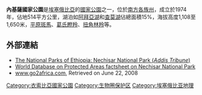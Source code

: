 {{Infobox protected area 
| name = 內基薩國家公園
| iucn_category = II
| photo = 
| photo_caption = 
| location = {{flag|Ethiopia}}
| nearest_city = 
| map =Ethiopia
| relief = 1
| map_caption = 
| lat_d = 6
| lat_m = 2
| lat_s = 
| lat_NS = N
| long_d = 37
| long_m = 35
| long_s = 
| long_EW = E
| area = 514平方公里
| established = 1974
| visitation_num = 
| visitation_year = 
| governing_body = 
}}

'''內基薩國家公園'''是[[埃塞俄比亞|埃塞俄比亞]]的[[國家公園|國家公園]]之一，位於[[南方各族州|南方各族州]]，成立於1974年，佔地514平方公里，湖泊如[[阿拜亞湖|阿拜亞湖]]和[[查莫湖|查莫湖]]佔總面積15%，海拔高度1,108至1,650米，[[平原斑馬|平原斑馬]]、[[葛氏瞪羚|葛氏瞪羚]]、[[扭角林羚|扭角林羚]]等。

==外部連結==
* [http://www.addistribune.com/Archives/2001/09/07-09-01/NATIONAL.htm The National Parks of Ethiopia: Nechisar National Park (''Addis Tribune'')]{{Wayback|url=http://www.addistribune.com/Archives/2001/09/07-09-01/NATIONAL.htm |date=20060823101133 }}
* [http://www.unep-wcmc.org/wdpa/sitedetails.cfm?siteid=2278&level=nat  World Database on Protected Areas factsheet on Nechisar National Park]{{Wayback|url=http://www.unep-wcmc.org/wdpa/sitedetails.cfm?siteid=2278&level=nat |date=20070930113045 }}
* [https://web.archive.org/web/20110527072013/http://www.go2africa.com/ethiopia/nechisar-national-park www.go2africa.com], Retrieved on June 22, 2008

[[Category:衣索比亞國家公園|Category:衣索比亞國家公園]]
[[Category:生物圈保护区|Category:生物圈保护区]]
[[Category:埃塞俄比亚地理|Category:埃塞俄比亚地理]]

{{Ethiopia-stub}}
{{埃塞俄比亞國家公園|state=autocollapse}}